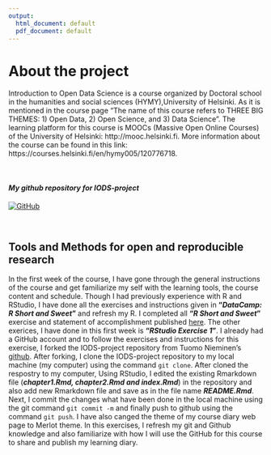 ```yaml
---
output:
  html_document: default
  pdf_document: default
---
```


# **About the project**

Introduction to Open Data Science is a course organized by Doctoral school in the humanities and social sciences (HYMY),University of Helsinki. As it is mentioned in the course page "The name of this course refers to THREE BIG THEMES: 1) Open Data, 2) Open Science, and 3) Data Science". The learning platform for this course is MOOCs (Massive Open Online Courses) of the University of Helsinki: http://mooc.helsinki.fi. More information about the course can be found in this link: https://courses.helsinki.fi/en/hymy005/120776718.  
 
<br/>


#### *My github repository for IODS-project*

[![GitHub](https://github.com/melakbet/IODS-project/blob/684f8790375ab6f436b306b9f0340f23dedadbff/GitHub_page.png?raw=true)](https://github.com/melakbet/IODS-project/tree/e1b6b2612e548c628aef804df17eae4018038bb5)  



<br/>

## **Tools and Methods for open and reproducible research**  

In the first week of the course, I have gone through the general instructions of the course and get familiarize my self with the learning tools, the course content and schedule. Though I had previously experience with R and RStudio, I have done all the exercises and instructions given in **"_DataCamp: R Short and Sweet_"** and refresh my R. I completed all **"_R Short and Sweet_"** exercise and statement of accomplishment published [here](https://www.datacamp.com/statement-of-accomplishment/course/a29f417bea82486a5853864a36237669b5c7bb62). The other exerices, I have done in this first week is **"_RStudio Exercise 1_"**. I already had a GitHub account and to follow the exercises and instructions for this exercise, I forked the IODS-project repository from Tuomo Nieminen’s [github](https://github.com/TuomoNieminen/IODS-project). After forking, I clone the IODS-project repository to my local machine (my computer) using the command ```git clone```. After cloned the respostry to my computer, Using RStudio, I edited the existing Rmarkdown file (**_chapter1.Rmd, chapter2.Rmd and index.Rmd_**) in the repository and also add new Rmarkdown file and save as in the file name **_README.Rmd_**. Next, I commit the changes what have been done in the local machine using the git command ```git commit -m``` and finally  push to github using the command ```git push```. I have also canged the theme of my course diary web page to Merlot theme. In this exercises, I refresh my git and Github knowledge and also familiarize with how I will use the GitHub for this course to share and  publish my learning diary.